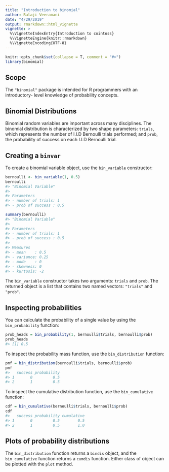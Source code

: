 ```yaml
---
title: "Introduction to binomial"
author: Balaji Veeramani
date: "4/29/2019"
output: rmarkdown::html_vignette
vignette: >
  %\VignetteIndexEntry{Introduction to cointoss}
  %\VignetteEngine{knitr::rmarkdown}
  %\VignetteEncoding{UTF-8}
---
```


```r
knitr::opts_chunk$set(collapse = T, comment = "#>")
library(binomial)
```

## Scope

The `"binomial"` package is intended for R programmers with an introductory-
level knowledge of probability concepts.

## Binomial Distributions
Binomial random variables are important across many disciplines. The binomial 
distribution is characterized by two shape parameters: `trials`, which represents 
the number of I.I.D Bernoulli trials performed; and `prob`, the probability of 
success on each I.I.D Bernoulli trial.

## Creating a `binvar`

To create a binomial variable object, use the `bin_variable` constructor:

```r
bernoulli <- bin_variable(1, 0.5)
bernoulli
#> "Binomial Variable" 
#>
#> Parameters 
#> - number of trials: 1 
#> - prob of success : 0.5

summary(bernoulli)
#> "Binomial Variable" 
#>
#> Parameters 
#> - number of trials: 1 
#> - prob of success : 0.5 
#>
#> Measures 
#> - mean    : 0.5 
#> - variance: 0.25 
#> - mode    : 0 
#> - skewness: 0 
#> - kurtosis: -2
```

The `bin_variable` constructor takes two arguments: `trials` and `prob`. The 
returned object is a list that contains two named vectors: `"trials"` and `"prob"`.

## Inspecting probabilities

You can calculate the probability of a single value by using the `bin_probability`
function:

```r
prob_heads = bin_probability(1, bernoulli$trials, bernoulli$prob)
prob_heads
#> [1] 0.5
```

To inspect the probability mass function, use the `bin_distribution` function:

```r
pmf = bin_distribution(bernoulli$trials, bernoulli$prob)
pmf
#>   success probability
#> 1       0         0.5
#> 2       1         0.5
```

To inspect the cumulative distribution function, use the `bin_cumulative` function:

```r
cdf = bin_cumulative(bernoulli$trials, bernoulli$prob)
cdf
#>   success probability cumulative
#> 1       0         0.5        0.5
#> 2       1         0.5        1.0
```

## Plots of probability distributions

The `bin_distribution` function returns a `bindis` object, and the `bin_cumulative` 
function returns a `cumdis` function. Either class of object can be plotted with 
the `plot` method.